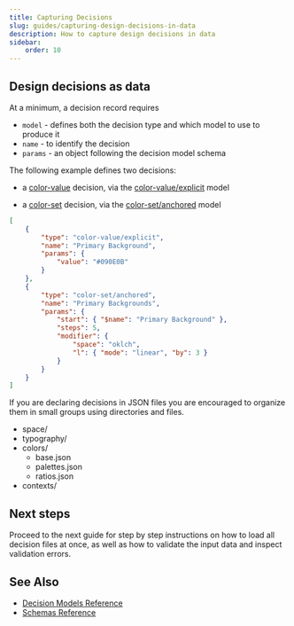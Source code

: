 ```yaml
---
title: Capturing Decisions
slug: guides/capturing-design-decisions-in-data
description: How to capture design decisions in data
sidebar:
    order: 10
---
```



## Design decisions as data

At a minimum, a decision record requires

-   `model` - defines both the decision type and which model to use to produce it
-   `name` - to identify the decision
-   `params` - an object following the decision model schema

The following example defines two decisions:

-   a [color-value](/decision-models/color-value) decision, via the
    [color-value/explicit](/decision-models/color-value/explicit) model

-   a [color-set](/decision-models/color-set) decision, via the
    [color-set/anchored](/decision-models/color-set/anchored) model

```json
[
    {
        "type": "color-value/explicit",
        "name": "Primary Background",
        "params": {
            "value": "#090E0B"
        }
    },
    {
        "type": "color-set/anchored",
        "name": "Primary Backgrounds",
        "params": {
            "start": { "$name": "Primary Background" },
            "steps": 5,
            "modifier": {
                "space": "oklch",
                "l": { "mode": "linear", "by": 3 }
            }
        }
    }
]
```

If you are declaring decisions in JSON files you are encouraged to organize them in small groups
using directories and files.

<FileTree>

-   space/
-   typography/
-   colors/
    -   base.json
    -   palettes.json
    -   ratios.json
-   contexts/

</FileTree>

## Next steps

Proceed to the next guide for step by step instructions on how to load all
decision files at once, as well as how to validate the input data and inspect
validation errors.

<LinkCard
    href="/guides/validating-design-decisions-with-schemas"
    title="Loading and validating decisions"
/>

## See Also

-   [Decision Models Reference](/decision-models)
-   [Schemas Reference](/schemas)

